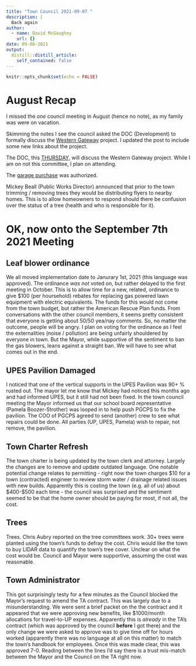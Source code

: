 ```yaml
---
title: "Town Council 2021-09-07 "
description: |
  Back again
author:
  - name: David McGaughey
    url: {}
date: 09-08-2021
output:
  distill::distill_article:
    self_contained: false
---
```



```r
knitr::opts_chunk$set(echo = FALSE)
```

# August Recap

I missed the *one* council meeting in August (hence no note), as my family was were on vacation.

Skimming the notes I see the council asked the DOC (Development) to formally discuss the [Western Gateway](../2021-06-09-westerngateway/westerngateway.html) project. I updated the post to include some new links about the project.

The DOC, this [THURSDAY](https://www.upmd.org/AgendaCenter/ViewFile/Agenda/_09092021-594), will discuss the Western Gateway project. While I am on not this committee, I plan on attending. 

The [garage purchase](https://davemcg.com/ward5/notes/2021-08-24-our-garage/) was authorized. 

Mickey Beall (Public Works Director) announced that prior to the town trimming / removing trees they would be distributing flyers to nearby homes. This is to allow homeowners to respond should there be confusion over the status of a tree (health and who is responsible for it). 

# OK, now onto the September 7th 2021 Meeting

## Leaf blower ordinance
We all moved implementation date to Janurary 1st, 2021 (this language was approved). The ordinance *was not* voted on, but rather delayed to the first meeting in October. This is to allow time for a new, related, ordinance to give $100 (per hoursehold) rebates for replacing gas powered lawn equipment with electric equivalents. The funds for this would not come from the town budget, but rather the American Rescue Plan funds. From conversations with the other council members, it seems pretty consistent that everyone is getting about 50/50 yea/nay comments. So, no matter the outcome, people will be angry. I plan on voting for the ordinance as I feel the externalities (noise / pollution) are being unfairly shouldered by everyone in town. But the Mayor, while supportive of the sentiment to ban the gas blowers, leans against a straight ban. We will have to see what comes out in the end. 

## UPES Pavilion Damaged
I noticed that one of the vertical supports in the UPES Pavilion was 90+ % rusted out. The mayor let me know that Mickey had noticed this months ago and had informed UPES, but it still had not been fixed. In the town council meeting the Mayor informed us that our school board representative (Pamela Boozer-Strother) was looped in to help push PGCPS to fix the pavilion. The COO of PGCPS agreed to send (another) crew to see what repairs could be done. All parties (UP, UPES, Pamela) wish to repair, not remove, the pavilion.

## Town Charter Refresh
The town charter is being updated by the town clerk and attorney. Largely the changes are to remove and update outdated language. One notable potential change relates to permitting - right now the town charges $10 for a town (contracted) engineer to review storm water / drainage related issues with new builds. Apparently this is costing the town (e.g. all of us) about \$400-\$500 each time - the council was surprised and the sentiment seemed to be that the home owner should be paying for most, if not all, the cost. 

## Trees
Trees. Chris Aubry reported on the tree committees work. 30+ trees were planted using the town's funds to defray the cost. Chris would like the town to buy LIDAR data to quantify the town's tree cover. Unclear on what the cost would be. Council and Mayor were supportive, assuming the cost was reasonable. 

## Town Administrator
This got surprisingly testy for a few minutes as the Council blocked the Mayor's request to amend the TA contract. This was largely due to a misunderstanding. We were sent a brief packet on the the contract and it appeared that we were approving new benefits, like $1000/month allocations for travel-to-UP expenses. Apparently this is *already* in the TA's contract (which was approved by the council **before** I got there) and the only change we were asked to approve was to give time off for hours worked (apparently there was no language at all on this matter) to match the town's handbook for employees. Once this was made clear, this was approved 7-0. Reading between the lines I'd say there is a trust mis-match between the Mayor and the Council on the TA right now. 







